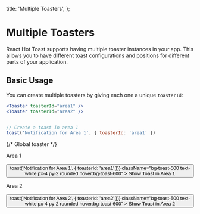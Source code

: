 
  title: 'Multiple Toasters',
};


# Multiple Toasters

React Hot Toast supports having multiple toaster instances in your app. This allows you to have different toast configurations and positions for different parts of your application.

## Basic Usage

You can create multiple toasters by giving each one a unique `toasterId`:

```jsx
<Toaster toasterId="area1" />
<Toaster toasterId="area2" />


// Create a toast in area 1
toast('Notification for Area 1', { toasterId: 'area1' })
```

{/* Global toaster */}

<div className="flex gap-4">
  <div className="relative min-h-[200px] bg-toast-200 text-toast-800 rounded-lg p-4 my-4 overflow-hidden flex-1">
    <p className="text-sm  mb-4">Area 1</p>
    <Toaster
      toasterId="area1"
      position="top-center"
      containerStyle={{ position: 'absolute' }}
    />
    <div className="mt-8">
      <button
        onClick={() => toast('Notification for Area 1', { toasterId: 'area1' })}
        className="bg-toast-500 text-white px-4 py-2 rounded hover:bg-toast-600"
      >
        Show Toast in Area 1
      </button>
    </div>
  </div>

  <div className="relative min-h-[200px] bg-toast-200 rounded-lg p-4 my-4 overflow-hidden flex-1">
    <p className="text-sm text-toast-500 mb-4">Area 2</p>
    <Toaster
      toasterId="area2" 
      position="top-center"
      containerStyle={{ position: 'absolute' }}
      toastOptions={{
        className: '!bg-toast-500 !text-white px-4 py-2 hover:bg-toast-600 border border-toast-800/10 !rounded-full',
      }}
    />
    <div className="mt-8">
      <button
        onClick={() => toast('Notification for Area 2', { toasterId: 'area2' })}
        className="bg-toast-500 text-white px-4 py-2 rounded hover:bg-toast-600"
      >
        Show Toast in Area 2
      </button>
    </div>

  </div>
</div>
